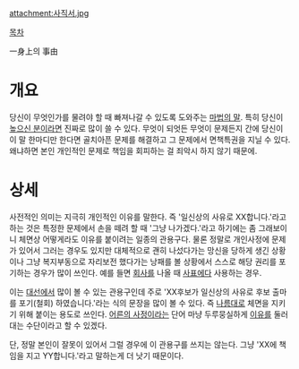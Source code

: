 attachment:사직서.jpg

[[목차]]

一身上의 事由

= 개요 =
당신이 무엇인가를 물려야 할 때 빠져나갈 수 있도록 도와주는 [[마법의 말]]. 특히 당신이 [[높으신 분들|높으신 분]]이라면 진짜로 많이 쓸 수 있다. 무엇이 되엇든 무엇이 문제든지 간에 당신이 이 말 한마디만 한다면 골치아픈 문제를 해결하고 그 문제에서 면책특권을 지닐 수 있다. 왜냐하면 본인 개인적인 문제로 책임을 회피하는 걸 죄악시 하지 않기 때문에.

= 상세 =
사전적인 의미는 지극히 개인적인 이유를 말한다. 즉 '일신상의 사유로 XX합니다.'라고 하는 것은 특정한 문제에서 손을 떼려 할 때 '그냥 나가겠다.'라고 하기에는 좀 그래보이니 체면상 어떻게라도 이유를 붙이려는 일종의 관용구다. 물론 정말로 개인사정에 문제가 있어서 그러는 경우도 있지만 대체적으로 괜히 나섰다가는 망신을 당하게 생긴 상황이나 그냥 복지부동으로 자리보전 했다가는 낭패를 볼 상황에서 스스로 해당 권리를 포기하는 경우가 많이 쓰인다. 예를 들면 [[회사]]를 나올 때 [[사표]]에다 사용하는 경우.

이는 [[대선]]에서 많이 볼 수 있는 관용구인데 주로 'XX후보가 일신상의 사유로 후보 출마를 포기(철회) 하였습니다.'라는 식의 문장을 많이 볼 수 있다. 즉 [[나름]]대로 체면을 지키기 위해 붙이는 용도로 쓰인다. [[어른의 사정]]이라는 단어 마냥 두루뭉실하게 [[이유]]를 둘러대는 수단이라고 할 수 있겠다.

단, 정말 본인이 잘못이 있어서 그럴 경우에 이 관용구를 쓰지는 않는다. 그냥 'XX에 책임을 지고 YY합니다.'라고 말하는게 더 낫기 때문이다.
